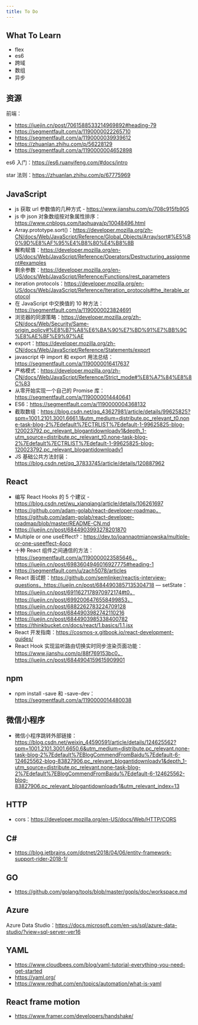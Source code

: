 ```yaml
---
title: To Do
---
```


## What To Learn

- flex
- es6
- 跨域
- 数组
- 异步

## 资源

前端：

- https://juejin.cn/post/7061588533214969892#heading-79
- https://segmentfault.com/a/1190000022265710
- https://segmentfault.com/a/1190000039939612
- https://zhuanlan.zhihu.com/p/56228129
- https://segmentfault.com/a/1190000004652898

es6 入门：https://es6.ruanyifeng.com/#docs/intro

star 法则：https://zhuanlan.zhihu.com/p/67775969

## JavaScript

- js 获取 url 参数值的几种方式 - https://www.jianshu.com/p/708c915fb905
- js 中 json 对象数组按对象属性排序：https://www.cnblogs.com/taohuaya/p/10048496.html
- Array.prototype.sort()：https://developer.mozilla.org/zh-CN/docs/Web/JavaScript/Reference/Global_Objects/Array/sort#%E5%B0%9D%E8%AF%95%E4%B8%80%E4%B8%8B
- 解构赋值：https://developer.mozilla.org/en-US/docs/Web/JavaScript/Reference/Operators/Destructuring_assignment#examples
- 剩余参数：https://developer.mozilla.org/en-US/docs/Web/JavaScript/Reference/Functions/rest_parameters
- iteration protocols：https://developer.mozilla.org/en-US/docs/Web/JavaScript/Reference/Iteration_protocols#the_iterable_protocol
- 在 JavaScript 中交换值的 10 种方法：https://segmentfault.com/a/1190000023824691
- 浏览器的同源策略：https://developer.mozilla.org/zh-CN/docs/Web/Security/Same-origin_policy#%E8%B7%A8%E6%BA%90%E7%BD%91%E7%BB%9C%E8%AE%BF%E9%97%AE
- export：https://developer.mozilla.org/zh-CN/docs/Web/JavaScript/Reference/Statements/export
- javascript 中 import 和 export 用法总结：https://segmentfault.com/a/1190000016417637
- 严格模式：https://developer.mozilla.org/zh-CN/docs/Web/JavaScript/Reference/Strict_mode#%E8%A7%84%E8%8C%83
- 从零开始实现一个自己的 Promise 库：https://segmentfault.com/a/1190000014440641
- ES6：https://segmentfault.com/a/1190000004368132
- 截取数组：https://blog.csdn.net/qq_43627981/article/details/99625825?spm=1001.2101.3001.6661.1&utm_medium=distribute.pc_relevant_t0.none-task-blog-2%7Edefault%7ECTRLIST%7Edefault-1-99625825-blog-120023792.pc_relevant_blogantidownloadv1&depth_1-utm_source=distribute.pc_relevant_t0.none-task-blog-2%7Edefault%7ECTRLIST%7Edefault-1-99625825-blog-120023792.pc_relevant_blogantidownloadv1
- JS 基础公共方法封装：https://blog.csdn.net/qq_37833745/article/details/120887962

## React

- 编写 React Hooks 的 5 个建议 - https://blog.csdn.net/wu_xianqiang/article/details/106261697
- https://github.com/adam-golab/react-developer-roadmap，https://github.com/adam-golab/react-developer-roadmap/blob/master/README-CN.md
- https://juejin.cn/post/6844903993278201870
- Multiple or one useEffect?：https://dev.to/joannaotmianowska/multiple-or-one-useeffect-4oco
- 十种 React 组件之间通信的方法：https://segmentfault.com/a/1190000023585646，https://juejin.cn/post/6983604946016927775#heading-1
- https://segmentfault.com/u/zach5078/articles
- React 面试题：https://github.com/semlinker/reactjs-interview-questions，https://juejin.cn/post/6844903857135304718
  — setState：https://juejin.cn/post/6911627178970972174#t0，https://juejin.cn/post/6992006476558499853，https://juejin.cn/post/6882262783224709128
- https://juejin.cn/post/6844903982742110216
- https://juejin.cn/post/6844903985338400782
- https://thinkbucket.cn/docs/react/1.basics/1.1.jsx
- React 开发指南：https://cosmos-x.gitbook.io/react-development-guides/
- React Hook 实现监听路由切换实时同步渲染页面功能：https://www.jianshu.com/p/88f769153bc0，https://juejin.cn/post/6844904159615909901

## npm

- npm install -save 和 -save-dev：https://segmentfault.com/a/1190000014480038

## 微信小程序

- 微信小程序跳转外部链接：https://blog.csdn.net/weixin_44590591/article/details/124625562?spm=1001.2101.3001.6650.6&utm_medium=distribute.pc_relevant.none-task-blog-2%7Edefault%7EBlogCommendFromBaidu%7Edefault-6-124625562-blog-83827906.pc_relevant_blogantidownloadv1&depth_1-utm_source=distribute.pc_relevant.none-task-blog-2%7Edefault%7EBlogCommendFromBaidu%7Edefault-6-124625562-blog-83827906.pc_relevant_blogantidownloadv1&utm_relevant_index=13

## HTTP

- cors：https://developer.mozilla.org/en-US/docs/Web/HTTP/CORS

## C#

- https://blog.jetbrains.com/dotnet/2018/04/06/entity-framework-support-rider-2018-1/

## GO

- https://github.com/golang/tools/blob/master/gopls/doc/workspace.md

## Azure

Azure Data Studio：https://docs.microsoft.com/en-us/sql/azure-data-studio/?view=sql-server-ver16

## YAML

- https://www.cloudbees.com/blog/yaml-tutorial-everything-you-need-get-started
- https://yaml.org/
- https://www.redhat.com/en/topics/automation/what-is-yaml

## React frame motion

- https://www.framer.com/developers/handshake/
